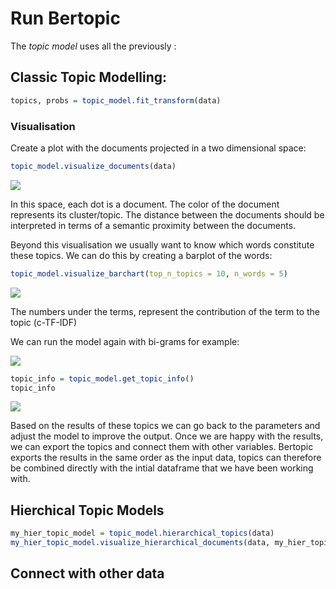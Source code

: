 # Run Bertopic

The *topic model* uses all the previously :

## Classic Topic Modelling:

```r
topics, probs = topic_model.fit_transform(data)
```


### Visualisation

Create a plot with the documents projected in a two dimensional space:

```r
topic_model.visualize_documents(data)
```

![](imgs/Topic_mod_workshop_images/visu_1_bert_no_hier.png)

In this space, each dot is a document. The color of the document represents its cluster/topic. The distance between the documents should be interpreted in terms of a semantic proximity between the documents. 


Beyond this visualisation we usually want to know which words constitute these topics. We can do this by creating a barplot of the words:

```r
topic_model.visualize_barchart(top_n_topics = 10, n_words = 5)
```
![](imgs/Topic_mod_workshop_images/Topics_monogram.png)

The numbers under the terms, represent the contribution of the term to the topic (c-TF-IDF)

We can run the model again with bi-grams for example:

![](imgs/Topic_mod_workshop_images/Topics_bigram.png)

```r
topic_info = topic_model.get_topic_info()
topic_info
```

![](imgs/Topic_mod_workshop_images/topic_info_output.png)







Based on the results of these topics we can go back to the parameters and adjust the model to improve the output. Once we are happy with the results, we can export the topics and connect them with other variables. Bertopic exports the results in the same order as the input data, topics can therefore be combined directly with the intial dataframe that we have been working with. 





## Hierchical Topic Models

```r
my_hier_topic_model = topic_model.hierarchical_topics(data)
my_hier_topic_model.visualize_hierarchical_documents(data, my_hier_topic_model)
```


## Connect with other data




